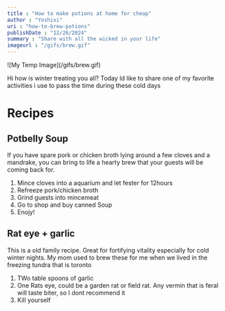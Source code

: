 ```yaml
---
title : "How to make potions at home for cheap"
author : "Yoshixi"
uri : "how-to-brew-potions"
publishDate : "12/26/2024"
summary : "Share with all the wicked in your life"
imageurl : "/gifs/brew.gif"
---
```


<div className="flex justify-center items-center">
![My Temp Image](/gifs/brew.gif)
</div>

Hi how is winter treating you all? Today Id like to share one of my favorite activities i use to pass the time during these cold days


# Recipes

## Potbelly Soup
If you have spare pork or chicken broth lying around a few cloves and a mandrake, you can bring to life a hearty brew that your guests will be coming back for.
1. Mince cloves into a aquarium and let fester for 12hours
2. Refreeze pork/chicken broth
3. Grind guests into mincemeat
4. Go to shop and buy canned Soup
5. Enojy!


## Rat eye + garlic

This is a old family recipe. Great for fortifying vitality especially for cold winter nights. My mom used to brew these for me when we lived in the freezing tundra that is toronto
1. TWo table spoons of garlic
2. One Rats eye, could be a garden rat or field rat. Any vermin that is feral will taste biter, so I dont recommend it
4. Kill yourself